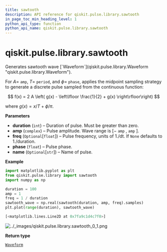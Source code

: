 ```yaml
---
title: sawtooth
description: API reference for qiskit.pulse.library.sawtooth
in_page_toc_min_heading_level: 1
python_api_type: function
python_api_name: qiskit.pulse.library.sawtooth
---
```


<span id="qiskit-pulse-library-sawtooth" />

# qiskit.pulse.library.sawtooth

<Function id="qiskit.pulse.library.sawtooth" isDedicatedPage={true} github="https://github.com/qiskit/qiskit/tree/stable/0.22/qiskit/pulse/library/discrete.py" signature="sawtooth(duration, amp, freq=None, phase=0, name=None)">
  Generates sawtooth wave [`Waveform`](qiskit.pulse.library.Waveform "qiskit.pulse.library.Waveform").

  For $A=$ `amp`, $T=$ `period`, and $\phi=$ `phase`, applies the midpoint sampling strategy to generate a discrete pulse sampled from the continuous function:

$$
f(x) = 2 A \left( g(x) - \left\lfloor \frac{1}{2} + g(x) \right\rfloor\right)
$$

  where $g(x) = x/T + \phi/\pi$.

  **Parameters**

  *   **duration** (`int`) – Duration of pulse. Must be greater than zero.
  *   **amp** (`complex`) – Pulse amplitude. Wave range is $[-$ `amp` $,$ `amp` $]$.
  *   **freq** (`Optional`\[`float`]) – Pulse frequency, units of 1./dt. If `None` defaults to 1./duration.
  *   **phase** (`float`) – Pulse phase.
  *   **name** (`Optional`\[`str`]) – Name of pulse.

  **Example**

  ```python
  import matplotlib.pyplot as plt
  from qiskit.pulse.library import sawtooth
  import numpy as np

  duration = 100
  amp = 1
  freq = 1 / duration
  sawtooth_wave = np.real(sawtooth(duration, amp, freq).samples)
  plt.plot(range(duration), sawtooth_wave)
  ```

  ```python
  [<matplotlib.lines.Line2D at 0x7fa9c1d4c7f0>]
  ```

  ![../\_images/qiskit.pulse.library.sawtooth\_0\_1.png](/images/api/qiskit/0.39/qiskit.pulse.library.sawtooth_0_1.png)

  **Return type**

  [`Waveform`](qiskit.pulse.library.Waveform "qiskit.pulse.library.waveform.Waveform")
</Function>

